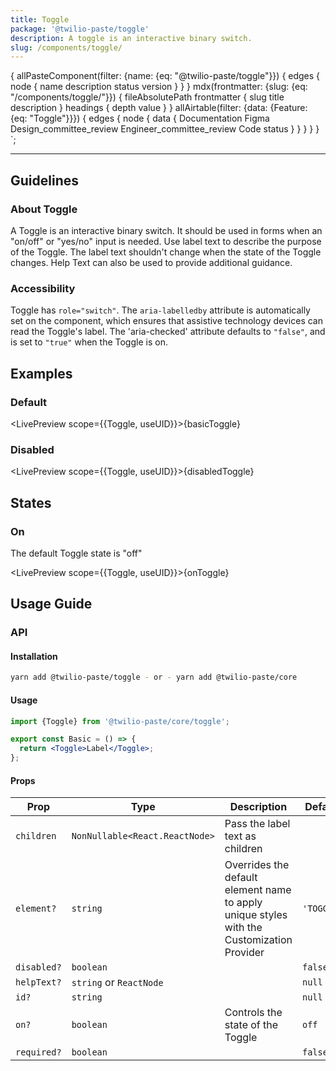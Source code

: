 ```yaml
---
title: Toggle
package: '@twilio-paste/toggle'
description: A toggle is an interactive binary switch.
slug: /components/toggle/
---
```



  {
    allPasteComponent(filter: {name: {eq: "@twilio-paste/toggle"}}) {
      edges {
        node {
          name
          description
          status
          version
        }
      }
    }
    mdx(frontmatter: {slug: {eq: "/components/toggle/"}}) {
      fileAbsolutePath
      frontmatter {
        slug
        title
        description
      }
      headings {
        depth
        value
      }
    }
    allAirtable(filter: {data: {Feature: {eq: "Toggle"}}}) {
      edges {
        node {
          data {
            Documentation
            Figma
            Design_committee_review
            Engineer_committee_review
            Code
            status
          }
        }
      }
    }
  }
`;

<NormalizedComponentHeader
  categoryRoute={SidebarCategoryRoutes.COMPONENTS}
  githubUrl="https://github.com/twilio-labs/paste/tree/main/packages/paste-core/components/toggle"
  storybookUrl="/?path=/story/components-toggle--default"
  data={props.data}
  description={props.data.mdx.frontmatter.description}
/>

---

<contentwrapper>

<PageAside data={props.data.mdx} />

<content>

## Guidelines

### About Toggle

A Toggle is an interactive binary switch. It should be used in forms when an "on/off" or "yes/no" input is needed. Use label text to describe the purpose of the Toggle. The label text shouldn't change when the state of the Toggle changes. Help Text can also be used to provide additional guidance.

### Accessibility

Toggle has `role="switch"`. The `aria-labelledby` attribute is automatically set on the component, which ensures that assistive technology devices can read the Toggle's label. The 'aria-checked' attribute defaults to `"false"`, and is set to `"true"` when the Toggle is on.

## Examples

### Default

<LivePreview scope={{Toggle, useUID}}>{basicToggle}</LivePreview>

### Disabled

<LivePreview scope={{Toggle, useUID}}>{disabledToggle}</LivePreview>

## States

### On

The default Toggle state is "off"

<LivePreview scope={{Toggle, useUID}}>{onToggle}</LivePreview>

## Usage Guide

### API

#### Installation

```bash
yarn add @twilio-paste/toggle - or - yarn add @twilio-paste/core
```

#### Usage

```jsx
import {Toggle} from '@twilio-paste/core/toggle';

export const Basic = () => {
  return <Toggle>Label</Toggle>;
};
```

#### Props

| Prop        | Type                           | Description                                                                               | Default    |
| ----------- | ------------------------------ | ----------------------------------------------------------------------------------------- | ---------- |
| `children`  | `NonNullable<React.ReactNode>` | Pass the label text as children                                                           |            |
| `element?`  | `string`                       | Overrides the default element name to apply unique styles with the Customization Provider | `'TOGGLE'` |
| `disabled?` | `boolean`                      |                                                                                           | `false`    |
| `helpText?` | `string` or `ReactNode`        |                                                                                           | `null`     |
| `id?`       | `string`                       |                                                                                           | `null`     |
| `on?`       | `boolean`                      | Controls the state of the Toggle                                                          | `off`      |
| `required?` | `boolean`                      |                                                                                           | `false`    |

<ChangelogRevealer>
  <Changelog />
</ChangelogRevealer>

</content>

</contentwrapper>
